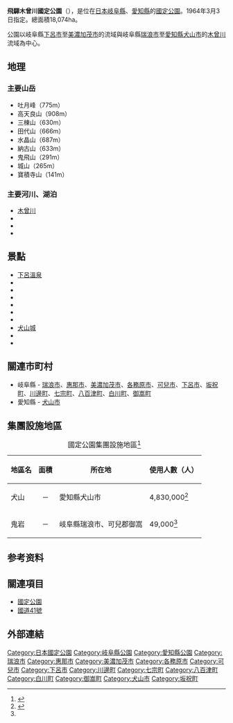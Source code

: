 {{Infobox protected area
| name            = 飛驒木曾川國定公園
| alt_name        = Hida-Kisogawa Quasi-National Park<br>{{lang|ja|飛騨木曽川国定公園}}
| iucn_category   = V
| photo           = Nakayamashichiri valley.JPG
| photo_width     = 
| photo_caption   = 中山七里
| map             = Japan
| map_width       = 250
| location        = {{JPN}}[[岐阜縣|岐阜縣]]、[[愛知縣|愛知縣]]
| nearest_city    = 
| lat_d           = 35.444
| long_d          = 137.054
| area            = {{convert|18074|ha|km2|sigfig=3}}<ref>{{Cite web |url=https://www.env.go.jp/park/doc/data/quasi/qnp_2.pdf |title=国定公園地種区分別面積 |year=2016 |format=PDF |publisher=[[環境省|環境省]] |accessdate=2016-08-24}}</ref>
| established     = 1964年3月3日
| visitation_num  = 6,576,000人次
| visitation_year = 2018年
| visitation_ref  = <ref>{{Cite web |url=http://www.env.go.jp/park/doc/data/natural/data/naturalpark_6.xls |title=国定公園の利用者数（公園、年次別）|work=関連法令・各種資料 > 自然保護各種データ |publisher=環境省}}</ref>
| governing_body  = 岐阜縣廳、愛知縣廳
| url             = 
}}
'''飛驒木曾川國定公園'''（{{jpn|j=飛騨木曽川国定公園|hg=ひだきそがわこくていこうえん|rm=Hida Kisogawa Kokutei Kōen}}），是位在[[日本|日本]][[岐阜縣|岐阜縣]]、[[愛知縣|愛知縣]]的[[國定公園|國定公園]]。1964年3月3日指定。總面積18,074ha。

公園以岐阜縣[[下呂市|下呂市]]至[[美濃加茂市|美濃加茂市]]的{{link-ja|飛驒川|飛騨川}}流域與岐阜縣[[瑞浪市|瑞浪市]]至[[愛知縣|愛知縣]][[犬山市|犬山市]]的[[木曾川|木曾川]]流域為中心。

== 地理 ==
=== 主要山岳 ===
* 吐月峰（775m）
* 高天良山（908m）
* 三棟山（630m）
* 田代山（666m）
* 水晶山（687m）
* 納古山（633m）
* 鬼飛山（291m）
* 城山（265m）
* 寶積寺山（141m）

=== 主要河川、湖泊 ===
* [[木曾川|木曾川]]
* {{link-ja|飛驒川|飛騨川}}
* {{link-ja|入鹿池|入鹿池}}
* {{link-ja|松野水壩|松野ダム|松野湖}}

== 景點 ==
* [[下呂溫泉|下呂溫泉]]
* {{link-ja|飛水峽|飛水峡}}
* {{link-ja|藤倉峽|藤倉峡}}
* {{link-ja|中山七里 (岐阜縣)|中山七里}}
* {{link-ja|鬼岩公園|鬼岩公園}}
* {{link-ja|丸山水壩|丸山ダム|蘇水峡}}
* {{link-ja|日本萊茵河|日本ライン}}
* [[犬山城|犬山城]]
* {{link-ja|桃太郎神社 (犬山市)|桃太郎神社 (犬山市)|桃太郎神社}}
* {{link-ja|木曾川鵜飼|木曽川うかい}}

== 關連市町村 ==
* 岐阜縣 - [[瑞浪市|瑞浪市]]、[[惠那市|惠那市]]、[[美濃加茂市|美濃加茂市]]、[[各務原市|各務原市]]、[[可兒市|可兒市]]、[[下呂市|下呂市]]、[[坂祝町|坂祝町]]、[[川邊町|川邊町]]、[[七宗町|七宗町]]、[[八百津町|八百津町]]、[[白川町_(日本)|白川町]]、[[御嵩町|御嵩町]]
* 愛知縣 - [[犬山市|犬山市]]
== 集團設施地區 ==
{| class="wikitable" style="text-align:left; font-size:95%"
|+ 國定公園集團設施地區<ref>{{Cite web |url=http://www.env.go.jp/park/doc/data/quasi/qnp_7.pdf |title=国定公園集団施設地区 |year=2020 |format=PDF |publisher=環境省}}</ref>
!地區名
!面積
!所在地
!使用人數（人）
|-
|犬山||<div style="text-align: center;">－</div>||愛知縣犬山市||4,830,000<ref name="集団施設地区等利用者数">{{Cite web |url=http://www.env.go.jp/park/doc/data/natural/data/naturalpark_7.xls |title=国定公園集団施設地区等利用者数|publisher=環境省}}</ref>
|-
|鬼岩||<div style="text-align: center;">－</div>||岐阜縣瑞浪市、可兒郡御嵩||49,000<ref name="集団施設地区等利用者数"/>
|}

==参考资料==
{{Reflist}}
== 關連項目 ==
* [[國定公園|國定公園]]
* [[國道41號|國道41號]]
== 外部連結 ==
{{commonscat|Hida-Kisogawa Quasi-National Park}}

{{国定公园列表}}
{{DEFAULTSORT:Hida Kisogawa}}

[[Category:日本國定公園|Category:日本國定公園]]
[[Category:岐阜縣公園|Category:岐阜縣公園]]
[[Category:愛知縣公園|Category:愛知縣公園]]
[[Category:瑞浪市|Category:瑞浪市]]
[[Category:惠那市|Category:惠那市]]
[[Category:美濃加茂市|Category:美濃加茂市]]
[[Category:各務原市|Category:各務原市]]
[[Category:可兒市|Category:可兒市]]
[[Category:下呂市|Category:下呂市]]
[[Category:川邊町|Category:川邊町]]
[[Category:七宗町|Category:七宗町]]
[[Category:八百津町|Category:八百津町]]
[[Category:白川町|Category:白川町]]
[[Category:御嵩町|Category:御嵩町]]
[[Category:犬山市|Category:犬山市]]
[[Category:坂祝町|Category:坂祝町]]